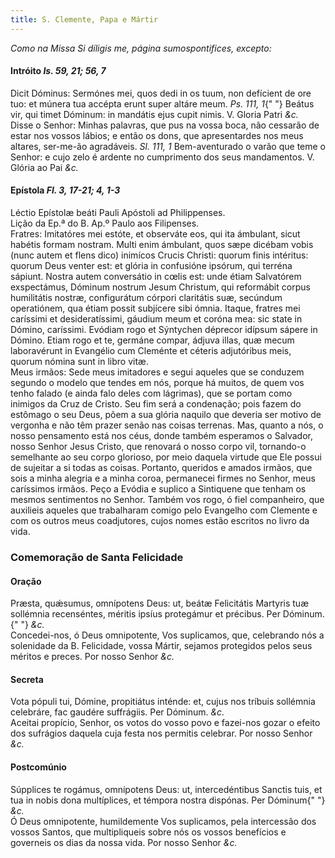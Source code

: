 ```yaml
---
title: S. Clemente, Papa e Mártir
---
```


<em>Como na Missa Si díligis me, página sumospontifices, excepto:</em>

<h4 class="text-center">
  Intróito <em>Is. 59, 21; 56, 7</em>
</h4>
<div class="container-fluid">
  <div class="row">
    <div class="col-6 dropcaps text-justify">
      Dicit Dóminus: Sermónes mei, quos dedi in os tuum, non defícient de ore
      tuo: et múnera tua accépta erunt super altáre meum. <em>Ps. 111, 1</em>{" "}
      Beátus vir, qui timet Dóminum: in mandátis ejus cupit nimis. V. Gloria
      Patri <em>&c.</em>
    </div>
    <div class="col-6 dropcaps text-justify">
      Disse o Senhor: Minhas palavras, que pus na vossa boca, não cessarão de
      estar nos vossos lábios; e então os dons, que apresentardes nos meus
      altares, ser-me-ão agradáveis. <em>Sl. 111, 1</em> Bem-aventurado o varão
      que teme o Senhor: e cujo zelo é ardente no cumprimento dos seus
      mandamentos. V. Glória ao Pai <em>&c.</em>
    </div>
  </div>
</div>

<h4 class="text-center">
  Epístola <em>Fl. 3, 17-21; 4, 1-3</em>
</h4>
<div class="container-fluid">
  <div class="row">
    <div class="col-6 text-justify">
      Léctio Epístolæ beáti Pauli Apóstoli ad Philippenses.
    </div>
    <div class="col-6 text-justify">
      Lição da Ep.ª do B. Ap.º Paulo aos Filipenses.
    </div>
    <div class="col-6 dropcaps text-justify">
      Fratres: Imitatóres mei estóte, et observáte eos, qui ita ámbulant, sicut
      habétis formam nostram. Multi enim ámbulant, quos sæpe dicébam vobis (nunc
      autem et flens dico) inimícos Crucis Christi: quorum finis intéritus:
      quorum Deus venter est: et glória in confusióne ipsórum, qui terréna
      sápiunt. Nostra autem conversátio in cœlis est: unde étiam Salvatórem
      exspectámus, Dóminum nostrum Jesum Christum, qui reformábit corpus
      humilitátis nostræ, configurátum córpori claritátis suæ, secúndum
      operatiónem, qua étiam possit subjícere sibi ómnia. Itaque, fratres mei
      caríssimi et desideratíssimi, gáudium meum et coróna mea: sic state in
      Dómino, caríssimi. Evódiam rogo et Sýntychen déprecor idípsum sápere in
      Dómino. Etiam rogo et te, germáne compar, ádjuva illas, quæ mecum
      laboravérunt in Evangélio cum Cleménte et céteris adjutóribus meis, quorum
      nómina sunt in libro vitæ.
    </div>
    <div class="col-6 dropcaps text-justify">
      Meus irmãos: Sede meus imitadores e segui aqueles que se conduzem segundo
      o modelo que tendes em nós, porque há muitos, de quem vos tenho falado (e
      ainda falo deles com lágrimas), que se portam como inimigos da Cruz de
      Cristo. Seu fim será a condenação; pois fazem do estômago o seu Deus, põem
      a sua glória naquilo que deveria ser motivo de vergonha e não têm prazer
      senão nas coisas terrenas. Mas, quanto a nós, o nosso pensamento está nos
      céus, donde também esperamos o Salvador, nosso Senhor Jesus Cristo, que
      renovará o nosso corpo vil, tornando-o semelhante ao seu corpo glorioso,
      por meio daquela virtude que Ele possui de sujeitar a si todas as coisas.
      Portanto, queridos e amados irmãos, que sois a minha alegria e a minha
      coroa, permanecei firmes no Senhor, meus caríssimos irmãos. Peço a Evódia
      e suplico a Sintiquene que tenham os mesmos sentimentos no Senhor. Também
      vos rogo, ó fiel companheiro, que auxilieis aqueles que trabalharam comigo
      pelo Evangelho com Clemente e com os outros meus coadjutores, cujos nomes
      estão escritos no livro da vida.
    </div>
  </div>
</div>

<h3 class="text-center">Comemoração de Santa Felicidade</h3>

<h4 class="text-center">Oração</h4>
<div class="container-fluid">
  <div class="row">
    <div class="col-6 dropcaps text-justify">
      Præsta, quǽsumus, omnípotens Deus: ut, beátæ Felicitátis Martyris tuæ
      sollémnia recenséntes, méritis ipsíus protegámur et précibus. Per Dóminum.{" "}
      <em>&c.</em>
    </div>
    <div class="col-6 dropcaps text-justify">
      Concedei-nos, ó Deus omnipotente, Vos suplicamos, que, celebrando nós a
      solenidade da B. Felicidade, vossa Mártir, sejamos protegidos pelos seus
      méritos e preces. Por nosso Senhor <em>&c.</em>
    </div>
  </div>
</div>

<h4 class="text-center">Secreta</h4>
<div class="container-fluid">
  <div class="row">
    <div class="col-6 dropcaps text-justify">
      Vota pópuli tui, Dómine, propitiátus inténde: et, cujus nos tríbuis
      sollémnia celebráre, fac gaudére suffrágiis. Per Dóminum. <em>&c.</em>
    </div>
    <div class="col-6 dropcaps text-justify">
      Aceitai propício, Senhor, os votos do vosso povo e fazei-nos gozar o
      efeito dos sufrágios daquela cuja festa nos permitis celebrar. Por nosso
      Senhor <em>&c.</em>
    </div>
  </div>
</div>

<h4 class="text-center">Postcomúnio</h4>
<div class="container-fluid">
  <div class="row">
    <div class="col-6 dropcaps text-justify">
      Súpplices te rogámus, omnípotens Deus: ut, intercedéntibus Sanctis tuis,
      et tua in nobis dona multíplices, et témpora nostra dispónas. Per Dóminum{" "}
      <em>&c.</em>
    </div>
    <div class="col-6 dropcaps text-justify">
      Ó Deus omnipotente, humildemente Vos suplicamos, pela intercessão dos
      vossos Santos, que multipliqueis sobre nós os vossos benefícios e
      governeis os dias da nossa vida. Por nosso Senhor <em>&c.</em>
    </div>
  </div>
</div>
